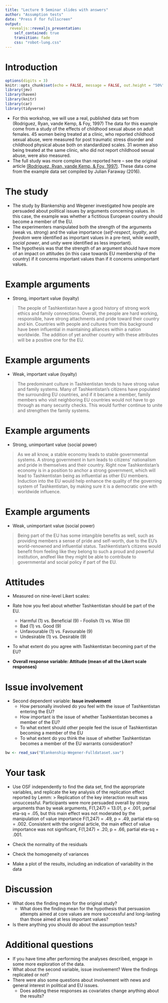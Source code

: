 ```yaml
---
title: "Lecture 9 Seminar slides with answers"
author: "Assumption tests"
date: "Press F for fullscreen"
output: 
  revealjs::revealjs_presentation:
    self_contained: true
    transition: fade
    css: "robot-lung.css"
---
```


# Introduction

```r
options(digits = 3)
knitr::opts_chunk$set(echo = FALSE, message = FALSE, out.height = "50%", fig.width = 8, fig.height = 4.5, cache = TRUE)
library(jmv)
library(haven)
library(knitr)
library(car)
library(tidyverse)
```

-   For this workshop, we will use a real, published data set from (Rodriguez, Ryan, vande Kemp, & Foy, 1997) The data for this example come from a study of the effects of childhood sexual abuse on adult females. 45 women being treated at a clinic, who reported childhood sexual abuse, were measured for post traumatic stress disorder and childhood physical abuse both on standardized scales. 31 women also being treated at the same clinic, who did not report childhood sexual abuse, were also measured.
-   The full study was more complex than reported here -- see the original article [(Rodriguez, Ryan, vande Kemp, & Foy, 1997)](https://www.researchgate.net/profile/Hendrika-Vande-Kemp-2/publication/14113428_Posttraumatic_stress_disorder_in_adult_female_survivors_of_child_sexual_abuse_A_comparison_study/links/54d429050cf2464758058200/Posttraumatic-stress-disorder-in-adult-female-survivors-of-child-sexual-abuse-A-comparison-study.pdf). These data come from the example data set compiled by Julian Faraway (2016).

# The study

-   The study by Blankenship and Wegener investigated how people are persuaded about political issues by arguments concerning values. In this case, the example was whether a fictitious European country should become a member of the EU.
-   The experimenters manipulated both the strength of the arguments (weak vs. strong) and the value importance (*self-respect*, *loyalty*, and *freedom* were identified as important values in a pre-test, while *wealth*, *social power*, and *unity* were identified as less important).
-   The hypothesis was that the strength of an argument should have more of an impact on attitudes (in this case towards EU membership of the country) if it concerns important values than if it concerns unimportant values.

# Example arguments

-   Strong, important value (loyalty)

> The people of Tashkentistan have a good history of strong work ethics and family connections. Overall, the people are hard working, responsible, have strong attachments and pride toward their country and kin. Countries with people and cultures from this background have been influential in maintaining alliances within a nation worldwide. The addition of yet another country with these attributes will be a positive one for the EU.

# Example arguments

-   Weak, important value (loyalty)

> The predominant culture in Tashkentistan tends to have strong value and family systems. Many of Tashkentistan's citizens have populated the surrounding EU countries, and if it became a member, family members who visit neighboring EU countries would not have to go through as many security checks. This would further continue to unite and strengthen the family systems.

# Example arguments

-   Strong, unimportant value (social power)

> As we all know, a stable economy leads to stable governmental systems. A strong government in turn leads to citizens' nationalism and pride in themselves and their country. Right now Tashkentistan's economy is in a position to anchor a strong government, which will lead to Tashkentistan being as influential as other EU members. Induction into the EU would help enhance the quality of the governing system of Tashkentistan, by making sure it is a democratic one with worldwide influence.

# Example arguments

-   Weak, unimportant value (social power)

> Being part of the EU has some intangible benefits as well, such as providing members a sense of pride and self-worth, due to the EU's world-renowned and influential status. Tashkentistan's citizens would benefit from feeling like they belong to such a proud and powerful institution, andfeel like they might be able to contribute to governmental and social policy if part of the EU.

# Attitudes

-   Measured on nine-level Likert scales:

-   Rate how you feel about whether Tashkentistan should be part of the EU.

    -   Harmful (1) vs. Beneficial (9) - Foolish (1) vs. Wise (9)\
    -   Bad (1) vs. Good (9)
    -   Unfavourable (1) vs. Favourable (9)\
    -   Undesirable (1) vs. Desirable (9)\

-   To what extent do you agree with Tashkentistan becoming part of the EU?

-   **Overall response variable: Attitude (mean of all the Likert scale responses)**

# Issue involvement

-   Second dependent variable: **Issue involvement**
    -   How personally involved do you feel with the issue of Tashkentistan entering the EU?\
    -   How important is the issue of whether Tashkentistan becomes a member of the EU?\
    -   To what extent should other people feel the issue of Tashkentistan becoming a member of the EU
    -   To what extent do you think the issue of whether Tashkentistan becomes a member of the EU warrants consideration?

```r
bw <- read_sav("Blankenship-Wegener-Fulldataset.sav")
```

# Your task

-   Use OSF independently to find the data set, find the appropriate variables, and replicate the key analysis of the replication effect reported by Lemm: \> Replication of the key interaction result was unsuccessful. Participants were more persuaded overall by strong arguments than by weak arguments, F(1,247) = 13.01, p \< .001, partial eta-sq = .05, but this main effect was not moderated by the manipulation of value importance F(1,247) = .49, p = .49, partial eta-sq = .002. Consistent with the original article, the main effect of value importance was not significant, F(1,247) = .20, p = .66, partial eta-sq = .001.

-   Check the normality of the residuals

-   Check the homogeneity of variances

-   Make a plot of the results, including an indication of variability in the data

# Discussion

-   What does the finding mean for the original study?
    -   What does the finding mean for the hypothesis that persuasion attempts aimed at core values are more successful and long-lasting than those aimed at less important values?
-   Is there anything you should do about the assumption tests?

# Additional questions

-   If you have time after performing the analyses described, engage in some more exploration of the data.
-   What about the second variable, issue involvement? Were the findings replicated or not?
-   There were also some questions about involvement with news and general interest in political and EU issues.
    -   Does adding these responses as covariates change anything about the results?
